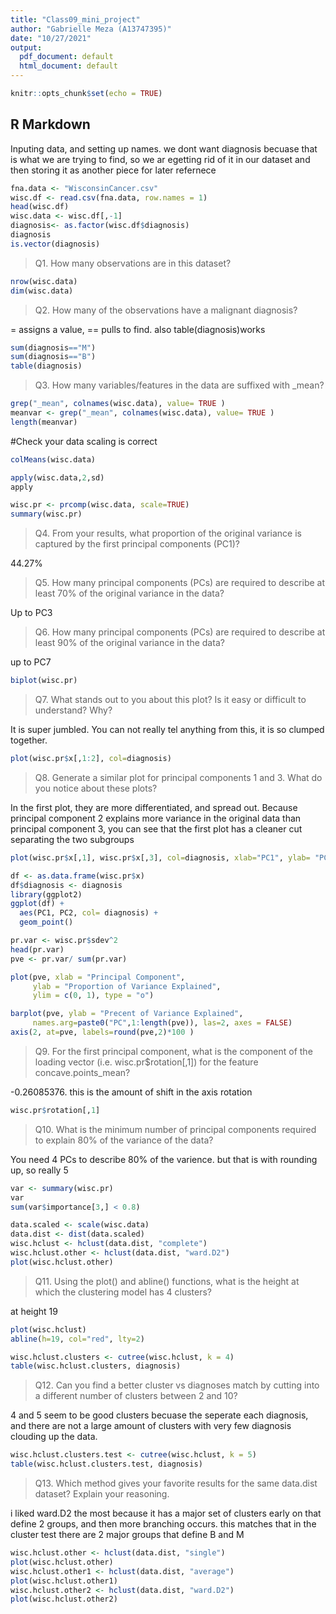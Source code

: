 ```yaml
---
title: "Class09_mini_project"
author: "Gabrielle Meza (A13747395)"
date: "10/27/2021"
output:
  pdf_document: default
  html_document: default
---
```


```r
knitr::opts_chunk$set(echo = TRUE)
```

## R Markdown

Inputing data, and setting up names. 
we dont want diagnosis becuase that is what we are trying to find, so we ar egetting rid of it in our dataset and then storing it as another piece for later refernece 

```r
fna.data <- "WisconsinCancer.csv"
wisc.df <- read.csv(fna.data, row.names = 1)
head(wisc.df)
wisc.data <- wisc.df[,-1]
diagnosis<- as.factor(wisc.df$diagnosis)
diagnosis
is.vector(diagnosis)
```

> Q1. How many observations are in this dataset?

```r
nrow(wisc.data)
dim(wisc.data)

```

> Q2. How many of the observations have a malignant diagnosis?

= assigns a value, == pulls to find. also table(diagnosis)works

```r
sum(diagnosis=="M")
sum(diagnosis=="B")
table(diagnosis)
```

>Q3. How many variables/features in the data are suffixed with _mean?

```r
grep("_mean", colnames(wisc.data), value= TRUE )
meanvar <- grep("_mean", colnames(wisc.data), value= TRUE )
length(meanvar)
```

#Check your data scaling is correct
```r
colMeans(wisc.data)

apply(wisc.data,2,sd)
apply
```

```r
wisc.pr <- prcomp(wisc.data, scale=TRUE)
summary(wisc.pr)
```

>Q4. From your results, what proportion of the original variance is captured by the first principal components (PC1)?

44.27%

> Q5. How many principal components (PCs) are required to describe at least 70% of the original variance in the data?

Up to PC3

> Q6. How many principal components (PCs) are required to describe at least 90% of the original variance in the data?

up to PC7

```r
biplot(wisc.pr)
```

> Q7. What stands out to you about this plot? Is it easy or difficult to understand? Why?

It is super jumbled. You can not really tel anything from this, it is so clumped together. 

```r
plot(wisc.pr$x[,1:2], col=diagnosis)

```

> Q8. Generate a similar plot for principal components 1 and 3. What do you notice about these plots?

In the first plot, they are more differentiated, and spread out. Because principal component 2 explains more variance in the original data than principal component 3, you can see that the first plot has a cleaner cut separating the two subgroups

```r
plot(wisc.pr$x[,1], wisc.pr$x[,3], col=diagnosis, xlab="PC1", ylab= "PC3")
```

```r
df <- as.data.frame(wisc.pr$x)
df$diagnosis <- diagnosis
library(ggplot2)
ggplot(df) + 
  aes(PC1, PC2, col= diagnosis) + 
  geom_point()
```

```r
pr.var <- wisc.pr$sdev^2
head(pr.var)
pve <- pr.var/ sum(pr.var)
```

```r
plot(pve, xlab = "Principal Component", 
     ylab = "Proportion of Variance Explained", 
     ylim = c(0, 1), type = "o")
```


```r
barplot(pve, ylab = "Precent of Variance Explained",
     names.arg=paste0("PC",1:length(pve)), las=2, axes = FALSE)
axis(2, at=pve, labels=round(pve,2)*100 )
```

> Q9. For the first principal component, what is the component of the loading vector (i.e. wisc.pr$rotation[,1]) for the feature concave.points_mean?

 -0.26085376. this is the amount of shift in the axis rotation

```r
wisc.pr$rotation[,1]
```


>Q10. What is the minimum number of principal components required to explain 80% of the variance of the data?

You need 4 PCs to describe 80% of the varience. but that is with rounding up, so really 5

```r
var <- summary(wisc.pr)
var 
sum(var$importance[3,] < 0.8)
```

```r
data.scaled <- scale(wisc.data)
data.dist <- dist(data.scaled)
wisc.hclust <- hclust(data.dist, "complete")
wisc.hclust.other <- hclust(data.dist, "ward.D2")
plot(wisc.hclust.other)
```


> Q11. Using the plot() and abline() functions, what is the height at which the clustering model has 4 clusters?

at height 19

```r
plot(wisc.hclust)
abline(h=19, col="red", lty=2)

```

```r
wisc.hclust.clusters <- cutree(wisc.hclust, k = 4)
table(wisc.hclust.clusters, diagnosis)
```

> Q12. Can you find a better cluster vs diagnoses match by cutting into a different number of clusters between 2 and 10?

4 and 5 seem to be good clusters becuase the seperate each diagnosis, and there are not a large amount of clusters with very few diagnosis clouding up the data. 

```r
wisc.hclust.clusters.test <- cutree(wisc.hclust, k = 5)
table(wisc.hclust.clusters.test, diagnosis)
```

> Q13. Which method gives your favorite results for the same data.dist dataset? Explain your reasoning.

i liked ward.D2 the most because it has a major set of clusters early on that define 2 groups, and then more branching occurs. this matches that in the cluster test there are 2 major groups that define B and M
```r
wisc.hclust.other <- hclust(data.dist, "single")
plot(wisc.hclust.other)
wisc.hclust.other1 <- hclust(data.dist, "average")
plot(wisc.hclust.other1)
wisc.hclust.other2 <- hclust(data.dist, "ward.D2")
plot(wisc.hclust.other2)


```


